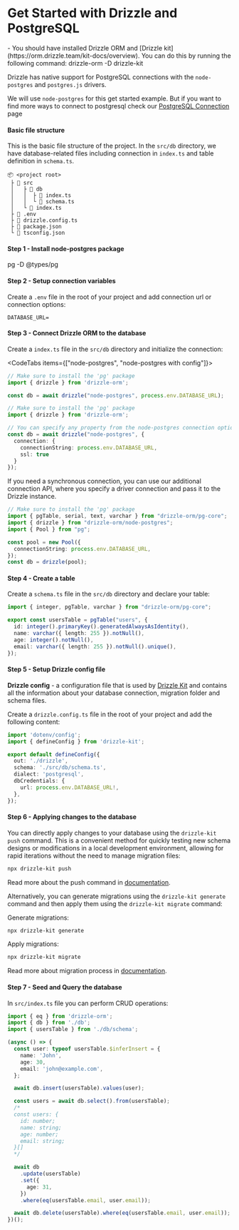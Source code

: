 
<Breadcrumbs/>

# Get Started with Drizzle and PostgreSQL

<Prerequisites>  
  - You should have installed Drizzle ORM and [Drizzle kit](https://orm.drizzle.team/kit-docs/overview). You can do this by running the following command:
  <Npm>
    drizzle-orm 
    -D drizzle-kit
  </Npm>
</Prerequisites>

Drizzle has native support for PostgreSQL connections with the `node-postgres` and `postgres.js` drivers.

We will use `node-postgres` for this get started example. But if you want to find more ways to connect to postgresql check
our [PostgreSQL Connection](/docs/get-started-postgresql) page 

#### Basic file structure

This is the basic file structure of the project. In the `src/db` directory, we have database-related files including connection in `index.ts` and table definition in `schema.ts`.

```plaintext
📦 <project root>
 ├ 📂 src
 │   ├ 📂 db
 │   │  ├ 📜 index.ts
 │   │  └ 📜 schema.ts
 │   └ 📜 index.ts
 ├ 📜 .env
 ├ 📜 drizzle.config.ts
 ├ 📜 package.json
 └ 📜 tsconfig.json
```

#### Step 1 - Install **node-postgres** package
<Npm>
pg
-D @types/pg
</Npm>

#### Step 2 - Setup connection variables

Create a `.env` file in the root of your project and add connection url or connection options:

```plaintext copy
DATABASE_URL=
```

#### Step 3 - Connect Drizzle ORM to the database

Create a `index.ts` file in the `src/db` directory and initialize the connection:

<CodeTabs items={["node-postgres", "node-postgres with config"]}>
```typescript copy
// Make sure to install the 'pg' package 
import { drizzle } from 'drizzle-orm';

const db = await drizzle("node-postgres", process.env.DATABASE_URL);
```
```typescript copy
// Make sure to install the 'pg' package 
import { drizzle } from 'drizzle-orm';

// You can specify any property from the node-postgres connection options
const db = await drizzle("node-postgres", { 
  connection: { 
    connectionString: process.env.DATABASE_URL,
    ssl: true
  }
});
```
</CodeTabs>

If you need a synchronous connection, you can use our additional connection API, 
where you specify a driver connection and pass it to the Drizzle instance.

```typescript copy
// Make sure to install the 'pg' package 
import { pgTable, serial, text, varchar } from "drizzle-orm/pg-core";
import { drizzle } from "drizzle-orm/node-postgres";
import { Pool } from "pg";

const pool = new Pool({
  connectionString: process.env.DATABASE_URL,
});
const db = drizzle(pool);
```

#### Step 4 - Create a table

Create a `schema.ts` file in the `src/db` directory and declare your table:

```typescript copy filename="src/db/schema.ts"
import { integer, pgTable, varchar } from "drizzle-orm/pg-core";

export const usersTable = pgTable("users", {
  id: integer().primaryKey().generatedAlwaysAsIdentity(),
  name: varchar({ length: 255 }).notNull(),
  age: integer().notNull(),
  email: varchar({ length: 255 }).notNull().unique(),
});
```

#### Step 5 - Setup Drizzle config file

**Drizzle config** - a configuration file that is used by [Drizzle Kit](https://orm.drizzle.team/kit-docs/overview) and contains all the information about your database connection, migration folder and schema files.

Create a `drizzle.config.ts` file in the root of your project and add the following content:

```typescript copy filename="drizzle.config.ts"
import 'dotenv/config';
import { defineConfig } from 'drizzle-kit';

export default defineConfig({
  out: './drizzle',
  schema: './src/db/schema.ts',
  dialect: 'postgresql',
  dbCredentials: {
    url: process.env.DATABASE_URL!,
  },
});
```

#### Step 6 - Applying changes to the database

You can directly apply changes to your database using the `drizzle-kit push` command. This is a convenient method for quickly testing new schema designs or modifications in a local development environment, allowing for rapid iterations without the need to manage migration files:

```bash copy
npx drizzle-kit push
```

Read more about the push command in [documentation](/kit-docs/overview#prototyping-with-db-push).

Alternatively, you can generate migrations using the `drizzle-kit generate` command and then apply them using the `drizzle-kit migrate` command:

Generate migrations:

```bash copy
npx drizzle-kit generate
```

Apply migrations:

```bash copy
npx drizzle-kit migrate
```

Read more about migration process in [documentation](/kit-docs/overview#schema-updates).

#### Step 7 - Seed and Query the database

In `src/index.ts` file you can perform CRUD operations:

```typescript copy filename="src/index.ts"
import { eq } from 'drizzle-orm';
import { db } from './db';
import { usersTable } from './db/schema';

(async () => {
  const user: typeof usersTable.$inferInsert = {
    name: 'John',
    age: 30,
    email: 'john@example.com',
  };

  await db.insert(usersTable).values(user);

  const users = await db.select().from(usersTable);
  /*
  const users: {
    id: number;
    name: string;
    age: number;
    email: string;
  }[]
  */

  await db
    .update(usersTable)
    .set({
      age: 31,
    })
    .where(eq(usersTable.email, user.email));

  await db.delete(usersTable).where(eq(usersTable.email, user.email));
})();